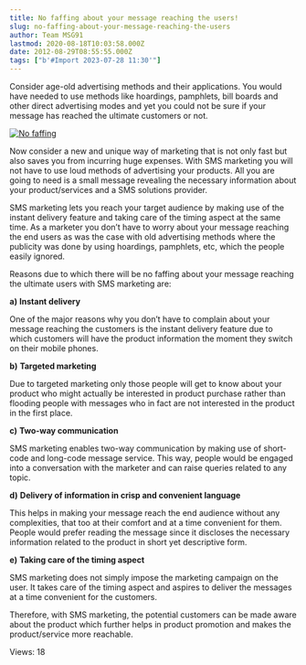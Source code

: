 ```yaml
---
title: No faffing about your message reaching the users!
slug: no-faffing-about-your-message-reaching-the-users
author: Team MSG91
lastmod: 2020-08-18T10:03:58.000Z
date: 2012-08-29T08:55:55.000Z
tags: ["b'#Import 2023-07-28 11:30'"]
---
```


Consider age-old advertising methods and their applications. You would have needed to use methods like hoardings, pamphlets, bill boards and other direct advertising modes and yet you could not be sure if your message has reached the ultimate customers or not.


[![](https://images-msg91.s3.ap-south-1.amazonaws.com/content/images/wordpress/2012/08/No-faffing.png "No faffing")](https://images-msg91.s3.ap-south-1.amazonaws.com/content/images/wordpress/2012/08/No-faffing.png)


Now consider a new and unique way of marketing that is not only fast but also saves you from incurring huge expenses. With SMS marketing you will not have to use loud methods of advertising your products. All you are going to need is a small message revealing the necessary information about your product/services and a SMS solutions provider.


SMS marketing lets you reach your target audience by making use of the instant delivery feature and taking care of the timing aspect at the same time. As a marketer you don’t have to worry about your message reaching the end users as was the case with old advertising methods where the publicity was done by using hoardings, pamphlets, etc, which the people easily ignored.


Reasons due to which there will be no faffing about your message reaching the ultimate users with SMS marketing are:


**a)** **Instant delivery**


One of the major reasons why you don’t have to complain about your message reaching the customers is the instant delivery feature due to which customers will have the product information the moment they switch on their mobile phones.


**b)** **Targeted marketing**


Due to targeted marketing only those people will get to know about your product who might actually be interested in product purchase rather than flooding people with messages who in fact are not interested in the product in the first place.


**c)** **Two-way communication**


SMS marketing enables two-way communication by making use of short-code and long-code message service. This way, people would be engaged into a conversation with the marketer and can raise queries related to any topic.


**d)** **Delivery of information in crisp and convenient language**


This helps in making your message reach the end audience without any complexities, that too at their comfort and at a time convenient for them. People would prefer reading the message since it discloses the necessary information related to the product in short yet descriptive form.


**e)** **Taking care of the timing aspect**


SMS marketing does not simply impose the marketing campaign on the user. It takes care of the timing aspect and aspires to deliver the messages at a time convenient for the customers.


Therefore, with SMS marketing, the potential customers can be made aware about the product which further helps in product promotion and makes the product/service more reachable.



 Views: 18




